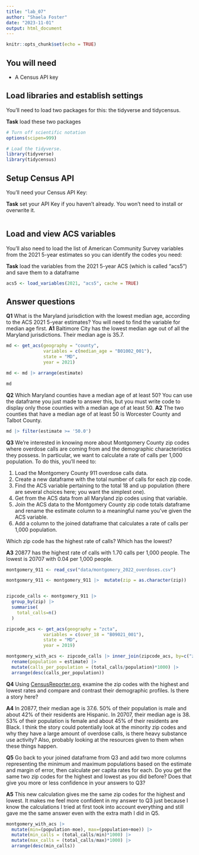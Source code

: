 ```yaml
---
title: "lab_07"
author: "Shaela Foster"
date: "2023-11-01"
output: html_document
---
```


```r
knitr::opts_chunk$set(echo = TRUE)
```

## You will need

-   A Census API key

## Load libraries and establish settings

You'll need to load two packages for this: the tidyverse and tidycensus.

**Task** load these two packages

```r
# Turn off scientific notation
options(scipen=999)

# Load the tidyverse.
library(tidyverse)
library(tidycensus)
```

## Setup Census API

You'll need your Census API Key:

**Task** set your API Key if you haven't already. You won't need to install or overwrite it.

```r
```

## Load and view ACS variables

You'll also need to load the list of American Community Survey variables from the 2021 5-year estimates so you can identify the codes you need:

**Task** load the variables from the 2021 5-year ACS (which is called "acs5") and save them to a dataframe

```r
acs5 <- load_variables(2021, "acs5", cache = TRUE)
```

## Answer questions

**Q1** What is the Maryland jurisdiction with the lowest median age, according to the ACS 2021 5-year estimates? You will need to find the variable for median age first. 
**A1** Baltimore City has the lowest median age out of all the Maryland jurisdictions. Their median age is 35.7.

```r
md <- get_acs(geography = "county",
              variables = c(median_age = "B01002_001"),
              state = "MD",
              year = 2021)

md <- md |> arrange(estimate)

md
```

**Q2** Which Maryland counties have a median age of at least 50? You can use the dataframe you just made to answer this, but you must write code to display only those counties with a median age of at least 50. 
**A2**  The two counties that have a median age of at least 50 is Worcester County and Talbot County. 

```r
md |> filter(estimate >= '50.0')
```

**Q3** We're interested in knowing more about Montgomery County zip codes where overdose calls are coming from and the demographic characteristics they possess. In particular, we want to calculate a rate of calls per 1,000 population. To do this, you'll need to:

1. Load the Montgomery County 911 overdose calls data.
2. Create a new dataframe with the total number of calls for each zip code.
3. Find the ACS variable pertaining to the total 18 and up population (there are several choices here; you want the simplest one).
4. Get from the ACS data from all Maryland zip codes using that variable.
5. Join the ACS data to the Montgomery County zip code totals dataframe and rename the estimate column to a meaningful name you've given the ACS variable.
6. Add a column to the joined dataframe that calculates a rate of calls per 1,000 population.

Which zip code has the highest rate of calls? Which has the lowest?

**A3** 20877 has the highest rate of calls with 1.70 calls per 1,000 people. The lowest is 20707 with 0.04 per 1,000 people.

```r
montgomery_911 <- read_csv("data/montgomery_2022_overdoses.csv")

montgomery_911 <- montgomery_911 |>  mutate(zip = as.character(zip))


zipcode_calls <- montgomery_911 |> 
  group_by(zip) |>
  summarise(
    total_calls=n()
  )

zipcode_acs <- get_acs(geography = "zcta",
              variables = c(over_18 = "B09021_001"),
              state = "MD",
              year = 2019)

montgomery_with_acs <- zipcode_calls |> inner_join(zipcode_acs, by=c("zip" = "GEOID")) |>
  rename(population = estimate) |>
  mutate(calls_per_population = (total_calls/population)*1000) |> 
  arrange(desc(calls_per_population))
```

**Q4** Using [CensusReporter.org](https://censusreporter.org/), examine the zip codes with the highest and lowest rates and compare and contrast their demographic profiles. Is there a story here?

**A4** In 20877, their median age is 37.6. 50% of their population is male and about 42% of their residents are Hispanic. In 20707, their median age is 38. 53% of their population is female and about 45% of their residents are Black. I think the story could potentially look at the minority zip codes and why they have a large amount of overdose calls, is there heavy substance use activity? Also, probably looking at the resources given to them when these things happen. 

**Q5** Go back to your joined dataframe from Q3 and add two more columns representing the minimum and maximum populations based on the estimate and margin of error, then calculate per capita rates for each. Do you get the same two zip codes for the highest and lowest as you did before? Does that give you more or less confidence in your answers to Q3?

**A5** This new calculation gives me the same zip codes for the highest and lowest. It makes me feel more confident in my answer to Q3 just because I know the calculations I tried at first took into account everything and still gave me the same answer even with the extra math I did in Q5. 

```r
montgomery_with_acs |>
  mutate(min=(population-moe), max=(population+moe)) |> 
  mutate(min_calls = (total_calls/min)*1000) |>
  mutate(max_calls = (total_calls/max)*1000) |>
  arrange(desc(min_calls))
```

